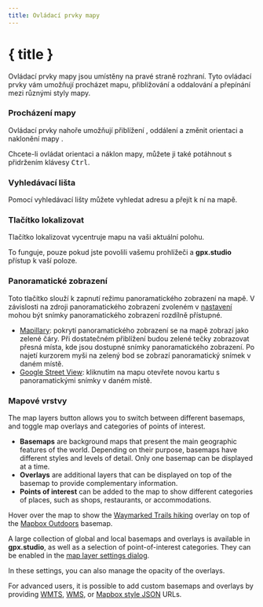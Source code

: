 ```yaml
---
title: Ovládací prvky mapy
---
```


<script>
</script>

# { title }

Ovládací prvky mapy jsou umístěny na pravé straně rozhraní.
Tyto ovládací prvky vám umožňují procházet mapu, přibližování a oddalování a přepínání mezi různými styly mapy.

### <Diff size="16" class="inline-block" style="margin-bottom: 2px" /> Procházení mapy

Ovládací prvky nahoře umožňují přiblížení <Plus size="16" class="inline-block" style="margin-bottom: 2px" />, oddálení <Minus size="16" class="inline-block" style="margin-bottom: 2px" /> a změnit orientaci a naklonění mapy <Compass size="16" class="inline-block" style="margin-bottom: 2px" />.

<DocsNote>

Chcete-li ovládat orientaci a náklon mapy, můžete ji také potáhnout s přidržením klávesy <kbd>Ctrl</kbd>.

</DocsNote>

### <Search size="16" class="inline-block" style="margin-bottom: 2px" /> Vyhledávací lišta

Pomocí vyhledávací lišty můžete vyhledat adresu a přejít k ní na mapě.

### <LocateFixed size="16" class="inline-block" style="margin-bottom: 2px" /> Tlačítko lokalizovat

Tlačítko lokalizovat vycentruje mapu na vaši aktuální polohu.

<DocsNote>

To funguje, pouze pokud jste povolili vašemu prohlížeči a <b>gpx.studio</b> přístup k vaší poloze.

</DocsNote>

### <PersonStanding size="16" class="inline-block" style="margin-bottom: 2px" /> Panoramatické zobrazení

Toto tlačítko slouží k zapnutí režimu panoramatického zobrazení na mapě.
V závislosti na zdroji panoramatického zobrazení zvoleném v [nastavení](./menu/settings) mohou být snímky panoramatického zobrazení rozdílně přístupné.

- <a href="https://www.mapillary.com/" target="_blank">Mapillary</a>: pokrytí panoramatického zobrazení se na mapě zobrazí jako zelené čáry. Při dostatečném přiblížení budou zelené tečky zobrazovat přesná místa, kde jsou dostupné snímky panoramatického zobrazení. Po najetí kurzorem myši na zelený bod se zobrazí panoramatický snímek v daném místě.
- <a href="https://www.google.com/streetview/" target="_blank">Google Street View</a>: kliknutím na mapu otevřete novou kartu s panoramatickými snímky v daném místě.

### <Layers size="16" class="inline-block" style="margin-bottom: 2px" /> Mapové vrstvy

The map layers button allows you to switch between different basemaps, and toggle map overlays and categories of points of interest.

- **Basemaps** are background maps that present the main geographic features of the world.
  Depending on their purpose, basemaps have different styles and levels of detail.
  Only one basemap can be displayed at a time.
- **Overlays** are additional layers that can be displayed on top of the basemap to provide complementary information.
- **Points of interest** can be added to the map to show different categories of places, such as shops, restaurants, or accommodations.

<div class="flex flex-col items-center">
    <DocsLayers />
    <span class="text-sm text-center mt-2">
        Hover over the map to show the <a href="https://hiking.waymarkedtrails.org" target="_blank">Waymarked Trails hiking</a> overlay on top of the <a href="https://www.mapbox.com/maps/outdoors" target="_blank">Mapbox Outdoors</a> basemap.
    </span>
</div>

A large collection of global and local basemaps and overlays is available in **gpx.studio**, as well as a selection of point-of-interest categories.
They can be enabled in the [map layer settings dialog](./menu/settings).

In these settings, you can also manage the opacity of the overlays.

For advanced users, it is possible to add custom basemaps and overlays by providing <a href="https://en.wikipedia.org/wiki/Web_Map_Tile_Service" target="_blank">WMTS</a>, <a href="https://en.wikipedia.org/wiki/Web_Map_Service" target="_blank">WMS</a>, or <a href="https://docs.mapbox.com/help/glossary/style/" target="_blank">Mapbox style JSON</a> URLs.
